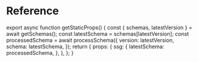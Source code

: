 
# Reference

export async function getStaticProps() {
  const { schemas, latestVersion } = await getSchemas();
  const latestSchema = schemas[latestVersion];
  const processedSchema = await processSchema({
    version: latestVersion,
    schema: latestSchema,
  });
  return {
    props: {
      ssg: {
        latestSchema: processedSchema,
      },
    },
  };
}

<LatestSchemaReference />
